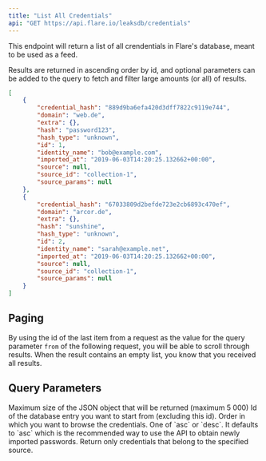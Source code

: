 ```yaml
---
title: "List All Credentials"
api: "GET https://api.flare.io/leaksdb/credentials"
---
```



<GatedAccessFeatureAstp />

This endpoint will return a list of all crendentials in Flare's database, meant to be used as a feed.

Results are returned in ascending order by id, and optional parameters can be added to the query to fetch and filter large amounts (or all) of results.

<ResponseExample>

```json Response Example
[
    {
        "credential_hash": "889d9ba6efa420d3dff7822c9119e744",
        "domain": "web.de",
        "extra": {},
        "hash": "password123",
        "hash_type": "unknown",
        "id": 1,
        "identity_name": "bob@example.com",
        "imported_at": "2019-06-03T14:20:25.132662+00:00",
        "source": null,
        "source_id": "collection-1",
        "source_params": null
    },
    {
        "credential_hash": "67033809d2befde723e2cb6893c470ef",
        "domain": "arcor.de",
        "extra": {},
        "hash": "sunshine",
        "hash_type": "unknown",
        "id": 2,
        "identity_name": "sarah@example.net",
        "imported_at": "2019-06-03T14:20:25.132662+00:00",
        "source": null,
        "source_id": "collection-1",
        "source_params": null
    }
]
```

</ResponseExample>

## Paging

By using the id of the last item from a request as the value for the query parameter `from` of the following request, you will be able to scroll through results.
When the result contains an empty list, you know that you received all results.

## Query Parameters

<ParamField query="size" type="number">
  Maximum size of the JSON object that will be returned (maximum 5 000) 
</ParamField>

<ParamField query="from" type="number">
  Id of the database entry you want to start from (excluding this id).
</ParamField>

<ParamField query="order" type="string">
  Order in which you want to browse the credentials. One of `asc` or `desc`.
  It defaults to `asc` which is the recommended way to use the API to obtain newly imported passwords.
</ParamField>

<ParamField query="source_id" type="string">
    Return only credentials that belong to the specified source.
</ParamField>
